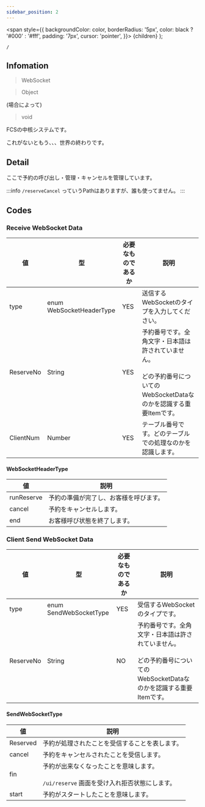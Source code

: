 ```yaml
---
sidebar_position: 2
---
```


  <span
    style={{
      backgroundColor: color,
      borderRadius: '5px',
      color: black ? '#000' : '#fff',
      padding: '7px',
      cursor: 'pointer',
    }}>
    {children}
  </span>
);

```
/
```

## Infomation

> <Highlight color="#ffc0ff"> WebSocket </Highlight>

> <Highlight color="#c1c10f"> Object </Highlight>

(場合によって)
> <Highlight color="#c1000f"> void </Highlight>

FCSの中核システムです。

これがないともう、、、世界の終わりです。

## Detail

ここで予約の呼び出し・管理・キャンセルを管理しています。

:::info
`/reserveCancel`
っていうPathはありますが、誰も使ってません。
:::

## Codes

### Receive WebSocket Data

| 値 | 型 | 必要なものであるか | 説明 |
| --- | --- | --- | --- |
| type | enum WebSocketHeaderType | YES | 送信するWebSocketのタイプを入力してください。 |
| ReserveNo | String | YES | 予約番号です。全角文字・日本語は許されていません。<br></br> どの予約番号についてのWebSocketDataなのかを認識する重要Itemです。 |
| ClientNum | Number | YES | テーブル番号です。どのテーブルでの処理なのかを認識します。 |

#### WebSocketHeaderType

| 値 | 説明 |
| --- | --- |
| runReserve | 予約の準備が完了し、お客様を呼びます。 |
| cancel | 予約をキャンセルします。 |
| end | お客様呼び状態を終了します。 |

### Client Send WebSocket Data

| 値 | 型 | 必要なものであるか | 説明 |
| --- | --- | --- | --- |
| type | enum SendWebSocketType | YES | 受信するWebSocketのタイプです。 |
| ReserveNo | String | NO | 予約番号です。全角文字・日本語は許されていません。<br></br> どの予約番号についてのWebSocketDataなのかを認識する重要Itemです。 |

#### SendWebSocketType

| 値 | 説明 |
| --- | --- |
| Reserved | 予約が処理されたことを受信することを表します。 |
| cancel | 予約をキャンセルされたことを受信します。 |
| fin | 予約が出来なくなったことを意味します。<br></br> `/ui/reserve` 画面を受け入れ拒否状態にします。 |
| start | 予約がスタートしたことを意味します。 |
